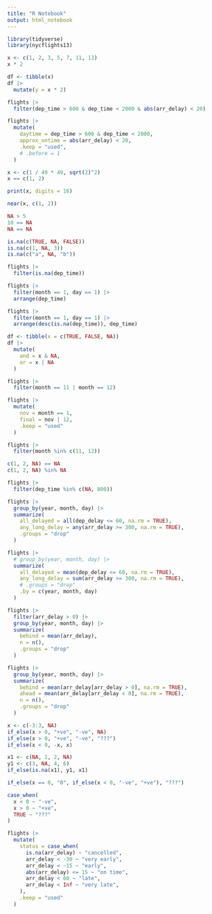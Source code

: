 ```yaml
---
title: "R Notebook"
output: html_notebook
---
```


```r
library(tidyverse)
library(nycflights13)
```

```r
x <- c(1, 2, 3, 5, 7, 11, 13)
x * 2
```

```r
df <- tibble(x)
df |>
  mutate(y = x * 2)
```

```r
flights |>
  filter(dep_time > 600 & dep_time < 2000 & abs(arr_delay) < 20)
```

```r
flights |>
  mutate(
    daytime = dep_time > 600 & dep_time < 2000,
    approx_ontime = abs(arr_delay) < 20,
    .keep = "used",
    # .before = 1
  )
```

```r
x <- c(1 / 49 * 49, sqrt(2)^2)
x == c(1, 2)
```

```r
print(x, digits = 16)
```

```r
near(x, c(1, 2))
```

```r
NA > 5
10 == NA
NA == NA
```

```r
is.na(c(TRUE, NA, FALSE))
is.na(c(1, NA, 3))
is.na(c("a", NA, "b"))
```

```r
flights |>
  filter(is.na(dep_time))
```

```r
flights |>
  filter(month == 1, day == 1) |>
  arrange(dep_time)
```

```r
flights |>
  filter(month == 1, day == 1) |>
  arrange(desc(is.na(dep_time)), dep_time)
```

```r
df <- tibble(x = c(TRUE, FALSE, NA))
df |>
  mutate(
    and = x & NA,
    or = x | NA
  )
```

```r
flights |>
  filter(month == 11 | month == 12)
```

```r
flights |>
  mutate(
    nov = month == 1,
    final = nov | 12,
    .keep = "used"
  )
```

```r
flights |>
  filter(month %in% c(11, 12))
```

```r
c(1, 2, NA) == NA
c(1, 2, NA) %in% NA
```

```r
flights |>
  filter(dep_time %in% c(NA, 800))
```

```r
flights |>
  group_by(year, month, day) |>
  summarize(
    all_delayed = all(dep_delay <= 60, na.rm = TRUE),
    any_long_delay = any(arr_delay >= 300, na.rm = TRUE),
    .groups = "drop"
  )
```

```r
flights |>
  # group_by(year, month, day) |>
  summarize(
    all_delayed = mean(dep_delay <= 60, na.rm = TRUE),
    any_long_delay = sum(arr_delay >= 300, na.rm = TRUE),
    # .groups = "drop"
    .by = c(year, month, day)
  )
```

```r
flights |>
  filter(arr_delay > 0) |>
  group_by(year, month, day) |>
  summarize(
    behind = mean(arr_delay),
    n = n(),
    .groups = "drop"
  )
```

```r
flights |>
  group_by(year, month, day) |>
  summarize(
    behind = mean(arr_delay[arr_delay > 0], na.rm = TRUE),
    ahead = mean(arr_delay[arr_delay < 0], na.rm = TRUE),
    n = n(),
    .groups = "drop"
  )
```

```r
x <- c(-3:3, NA)
if_else(x > 0, "+ve", "-ve", NA)
if_else(x > 0, "+ve", "-ve", "???")
if_else(x < 0, -x, x)
```

```r
x1 <- c(NA, 1, 2, NA)
y1 <- c(3, NA, 4, 6)
if_else(is.na(x1), y1, x1)
```

```r
if_else(x == 0, "0", if_else(x < 0, "-ve", "+ve"), "???")
```

```r
case_when(
  x < 0 ~ "-ve",
  x > 0 ~ "+ve",
  TRUE ~ "???"
)
```

```r
flights |>
  mutate(
    status = case_when(
      is.na(arr_delay) ~ "cancelled",
      arr_delay < -30 ~ "very early",
      arr_delay < -15 ~ "early",
      abs(arr_delay) <= 15 ~ "on time",
      arr_delay < 60 ~ "late",
      arr_delay < Inf ~ "very late",
    ),
    .keep = "used"
  )
```

